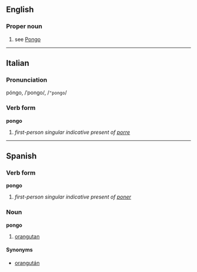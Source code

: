 ==English==
===Proper noun===

#see [[Pongo]]
----

==Italian==
===Pronunciation===
póngo, /ˈpongo/, /<tt>"pongo</tt>/
===Verb form===
'''pongo'''

# ''first-person singular indicative present of [[porre]]''

----

==Spanish==
===Verb form===
'''pongo'''

# ''first-person singular indicative present of [[poner]]''

===Noun===
'''pongo'''

# [[orangutan]]

====Synonyms====
*[[orangután]]